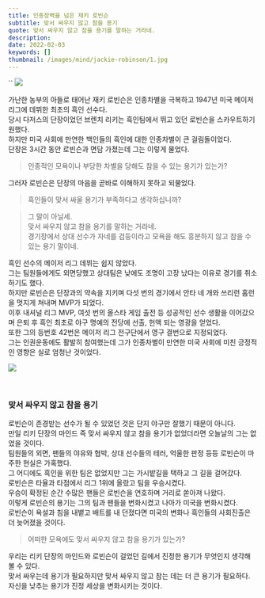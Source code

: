 ```yaml
---
title: 인종장벽을 넘은 재키 로빈슨
subtitle: 맞서 싸우지 않고 참을 용기
quote: 맞서 싸우지 않고 참을 용기를 말하는 거라네.
description: 
date: 2022-02-03
keywords: []
thumbnail: /images/mind/jackie-robinson/1.jpg
---
```


``
![](/images/mind/jackie-robinson/1.jpg)

가난한 농부의 아들로 태어난 재키 로빈슨은 인종차별을 극복하고 1947년 미국 메이저 리그에 데뷔한 최초의 흑인 선수다.  
당시 다저스의 단장이었던 브렌치 리키는 흑인팀에서 뛰고 있던 로빈슨을 스카우트하기 원했다.  
하지만 미국 사회에 만연한 백인들의 흑인에 대한 인종차별이 큰 걸림돌이었다.  
단장은 3시간 동안 로빈슨과 면담 가졌는데 그는 이렇게 물었다.  

> 인종적인 모욕이나 부당한 차별을 당해도 참을 수 있는 용기가 있는가?

그러자 로빈슨은 단장의 마음을 곧바로 이해하지 못하고 되물었다.  

> 흑인들이 맞서 싸울 용기가 부족하다고 생각하십니까?

> 그 말이 아닐세.  
> 맞서 싸우지 않고 참을 용기를 말하는 거라네.  
> 경기장에서 상대 선수가 자네를 검둥이라고 모욕을 해도 흥분하지 않고 참을 수 있는 용기 말이네.

흑인 선수의 메이저 리그 데뷔는 쉽지 않았다.  
그는 팀원들에게도 외면당했고 상대팀은 낮에도 조명이 고장 났다는 이유로 경기를 취소하기도 했다.  
하지만 로빈슨은 단장과의 약속을 지키며 다섯 번의 경기에서 안타 네 개와 쓰리런 홈런을 멋지게 쳐내며 MVP가 되었다.  
이후 내셔널 리그 MVP, 여섯 번의 올스타 게임 출전 등 성공적인 선수 생활을 이어갔으며 은퇴 후 흑인 최초로 야구 명예의 전당에 선출, 헌액 되는 영광을 얻었다.  
또한 그의 등번호 42번은 메이저 리그 전구단에서 영구 결번으로 지정되었다.  
그는 인권운동에도 활발히 참여했는데 그가 인종차별이 만연한 미국 사회에 미친 긍정적인 영향은 실로 엄청난 것이었다.  

![](https://firebasestorage.googleapis.com/v0/b/mind-kr.appspot.com/o/img%2F100-4.jpg?alt=media&token=5c416717-01da-4489-9354-29372f1a4f2e)  

  

### 맞서 싸우지 않고 참을 용기

로빈슨이 존경받는 선수가 될 수 있었던 것은 단지 야구만 잘했기 때문이 아니다.  
만일 리키 단장의 마인드 즉 맞서 싸우지 않고 참을 용기가 없었더라면 오늘날의 그는 없었을 것이다.  
팀원들의 외면, 팬들의 야유와 협박, 상대 선수들의 테러, 억울한 판정 등등 로빈슨이 마주한 현실은 가혹했다.  
그 어디에도 흑인을 위한 팀은 없었지만 그는 가시밭길을 택하고 그 길을 걸어갔다.  
로빈슨은 타율과 타점에서 리그 1위에 올랐고 팀을 우승시켰다.  
우승이 확정된 순간 수많은 팬들은 로빈슨을 연호하며 거리로 쏟아져 나왔다.  
이렇게 로빈슨의 용기는 그의 팀과 팬들을 변화시켰고 나아가 미국을 변화시켰다.  
로빈슨이 욕설과 침을 내뱉고 배트를 내 던졌다면 미국의 변화나 흑인들의 사회진출은 더 늦어졌을 것이다.  

> 어떠한 모욕에도 맞서 싸우지 않고 참을 용기가 있는가?

우리는 리키 단장의 마인드와 로빈슨이 걸었던 길에서 진정한 용기가 무엇인지 생각해 볼 수 있다.  
맞서 싸우는데 용기가 필요하지만 맞서 싸우지 않고 참는 데는 더 큰 용기가 필요하다.  
자신을 낮추는 용기가 진정 세상을 변화시키는 것이다.